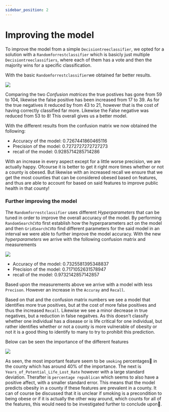 ```yaml
---
sidebar_position: 2
---
```



# Improving the model

To improve the model from a simple `Decisiontreeclassifier`, we opted for a solution with a `Randomforrestclassifier` which is basicly just multiple `Decisiontreeclassifiers`, where each of them has a vote and then the majority wins for a specific classification. 

With the basic `Randomforrestclassifier`we obtained far better results.

[ ![](confusionMatrix_RF.png) ](confusionMatrix_RF.png)

Comparing the two *Confusion matrices* the true postives has gone from 59 to 104, likewise the false positive has been increased from 17 to 39. 
As for the true negatives it reduced by from 43 to 21, however that is the cost of having correctly classified far more. 
Likewise the False negative was reduced from 53 to 8! This overall gives us a better model.

With the different results from the confusion matrix we now obtained the following: 

*  Accuracy of the model: 0.7267441860465116
* Precision of the model: 0.7272727272727273
* recall of the model: 0.9285714285714286

With an increase in every aspect except for a little worse precision, we are actually happy. 
Ofcourse it is better to get it right more times whether or not a county is obesed. But likewise with an increased recall we ensure that we get the most counties that can be considered obesed based on features, and thus are able to account for based on said features to improve public health in that county! 

### Further improving the model

The `Randomforrestclassifier` uses different *Hyperparameters* that can be tuned in order to improve the overall accuracy of the model. 
By performing `RandomSearchCV`to first establish how the hyperparameters act on the model and then `GridSearchCV`to find different parameters for the said model in an interval we were able to further improve the model accuracy. 
With the new *hyperparameters* we arrive with the following confusion matrix and measurements

[ ![](confusionMatrix_RF_tuned.png) ](confusionMatrix_RF_tuned.png)

* Accuracy of the model: 0.7325581395348837
* Precision of the model: 0.7171052631578947
* recall of the model: 0.9732142857142857

Based upon the measurements above we arrive with a model with less `Precison`. However an increase in the `Accuray` and `Recall`.

Based on that and the confusion matrix numbers we see a model that identifies more true positives, but at the cost of more false positives and thus the increased `Recall`. Likewise we see a minor decrease in true negatives, but a reduction in false negaitves. As this doesn't classify whether one individual has a disease or is life critical for one individual, but rather identifies whether or not a county is more vulnerable of obesity or not it is a good thing to identify to many to try to prohibit this prediction. 

Below can be seen the importance of the different features

[ ![](Feature_imps.png) ](Feature_imps.png)

As seen, the most important feature seem to be `smoking` percentages🚬 in the county which has around 40% of the importance. The next is `Years_of_Potential_Life_Lost_Rate` however with a large standard deviation. Therafter is `percentage republican` which seems to also have a positive affect, with a smaller standard error. This means that the model predicts obesity in a county if these features are prevalent in a county. 
It can of course be discussed that it is unclear if smoking is a precondition to being obese or if it is actually the other way around, which counts for all of the features, this would need to be investigated further to conclude upon🔎.
